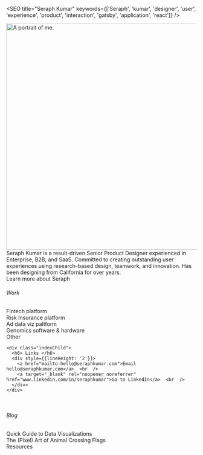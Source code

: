 
<SEO title="Seraph Kumar" keywords={['Seraph', 'kumar', 'designer', 'user', 'experience', 'product', 'interaction', 'gatsby', 'application', 'react']} />


<img height="600px" loading="eager" src={portrait} alt="A portrait of me." class="portrait"/>

<div style={{fontWeight: '400', marginTop: '25px'}}>
  Seraph Kumar is a result-driven Senior Product Designer experienced in Enterprise, B2B, and SaaS. Committed to creating outstanding user experiences using research-based design, teamwork, and innovation.
  Has been designing from California for over <Experience /> years.<br  /> 

  <Link to="/about/">Learn more about Seraph</Link>

  <div class="indexParent">
    <div class="indexChild">
      <h6> Work </h6>
      <div style={{lineHeight: '2'}}>
        <Link to="/billgo/">Fintech platform</Link>  <br  />
        <Link to="/archipelago/">Risk Insurance platform</Link>  <br  />
        <Link to="/hawthorne/">Ad data viz paltform</Link>  <br  />
        <Link to="/lab/">Genomics software & hardware</Link>  <br  />
        <Link to="/doux/">Other</Link>
      </div>
    </div>
    
    <div class="indexChild">
      <h6> Links </h6>
      <div style={{lineHeight: '2'}}>
        <a href="mailto:hello@seraphkumar.com">Email hello@seraphkumar.com</a>  <br  />
        <a target="_blank" rel="noopener noreferrer" href="www.linkedin.com/in/seraphkumar">Go to LinkedIn</a>  <br  />
      </div>
    </div>
  </div> <br  />

  <div>
    <h6> Blog </h6>
    <div style={{lineHeight: '2'}}>
      <Link to="/blog4/">Quick Guide to Data Visualizations</Link>  <br  />
      <Link to="/blog3/">The (Pixel) Art of Animal Crossing Flags</Link>  <br  />
      <Link to="/resources/">Resources</Link>  <br  />
    </div>
  </div>
</div>